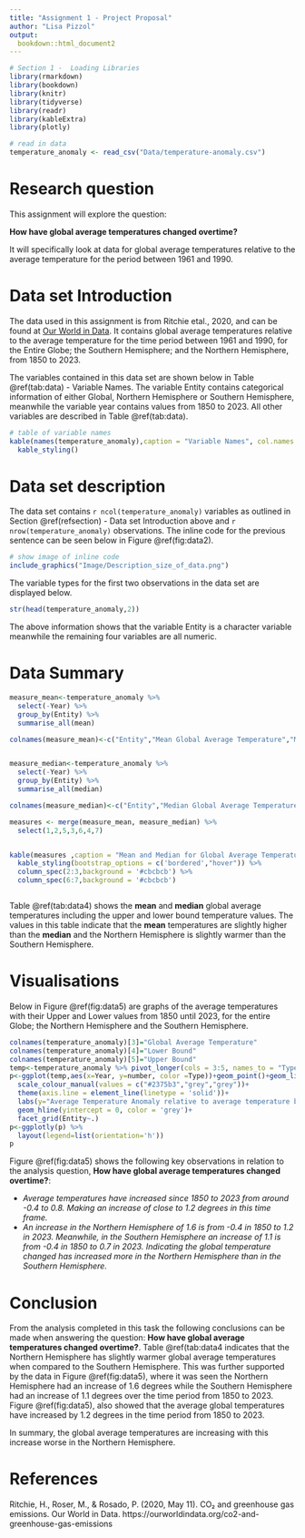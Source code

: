 ```yaml
---
title: "Assignment 1 - Project Proposal"
author: "Lisa Pizzol"
output:
  bookdown::html_document2
---
```


```r
# Section 1 -  Loading Libraries
library(rmarkdown)
library(bookdown)
library(knitr)
library(tidyverse)
library(readr)
library(kableExtra)
library(plotly)

# read in data 
temperature_anomaly <- read_csv("Data/temperature-anomaly.csv")

```


# Research question 
This assignment will explore the question: 

<div align = 'center'>
**How have global average temperatures changed overtime?** </div>

It will specifically look at data for global average temperatures relative to the average temperature for the period between 1961 and 1990. 

# Data set Introduction {#refsection}
The data used in this assignment is from Ritchie etal., 2020, and can be found at [Our World in Data](https://ourworldindata.org/co2-and-greenhouse-gas-emissions). It contains global average temperatures relative to the average temperature for the time period between 1961 and 1990, for the Entire Globe; the Southern Hemisphere; and the Northern Hemisphere, from 1850 to 2023. 

The variables contained in this data set are shown below in Table \@ref(tab:data) - Variable Names. The variable Entity contains categorical information of either Global, Northern Hemisphere or Southern Hemisphere, meanwhile the variable year contains values from 1850 to 2023. All other variables are described in Table \@ref(tab:data). 
```r
# table of variable names
kable(names(temperature_anomaly),caption = "Variable Names", col.names = 'Names') %>%
  kable_styling()
```

# Data set description
The data set contains `r ncol(temperature_anomaly)` variables as outlined in Section \@ref(refsection) - Data set Introduction above and `r nrow(temperature_anomaly)` observations.
The inline code for the previous sentence can be seen below in Figure \@ref(fig:data2).

```r
# show image of inline code
include_graphics("Image/Description_size_of_data.png")
```

The variable types for the first two observations in the data set are displayed below.

```r
str(head(temperature_anomaly,2))

```

The above information shows that the variable Entity is a character variable meanwhile the remaining four variables are all numeric. 

# Data Summary

```r
measure_mean<-temperature_anomaly %>%
  select(-Year) %>%
  group_by(Entity) %>%
  summarise_all(mean)

colnames(measure_mean)<-c("Entity","Mean Global Average Temperature","Mean Upper Bound Average Temperature", "Mean Lower Bound Average Temperature")


measure_median<-temperature_anomaly %>%
  select(-Year) %>%
  group_by(Entity) %>%
  summarise_all(median)

colnames(measure_median)<-c("Entity","Median Global Average Temperature","Median Upper Bound Average Temperature", "Median Lower Bound Average Temperature")

measures <- merge(measure_mean, measure_median) %>%
  select(1,2,5,3,6,4,7)


kable(measures ,caption = "Mean and Median for Global Average Temperatures including the Upper and Lower Bounds.") %>%
  kable_styling(bootstrap_options = c('bordered',"hover")) %>%
  column_spec(2:3,background = '#cbcbcb') %>%
  column_spec(6:7,background = '#cbcbcb') 



```
Table \@ref(tab:data4) shows the **mean** and **median** global average temperatures including the upper and lower bound temperature values. The values in this table indicate that the **mean** temperatures are slightly higher than the **median** and the Northern Hemisphere is slightly warmer than the Southern Hemisphere.  

# Visualisations
Below in Figure \@ref(fig:data5) are graphs of the average temperatures with their Upper and Lower values from 1850 until 2023, for the entire Globe; the Northern Hemisphere and the Southern Hemisphere.

```r
colnames(temperature_anomaly)[3]="Global Average Temperature"
colnames(temperature_anomaly)[4]="Lower Bound"
colnames(temperature_anomaly)[5]="Upper Bound"
temp<-temperature_anomaly %>% pivot_longer(cols = 3:5, names_to = "Type", values_to = "number")
p<-ggplot(temp,aes(x=Year, y=number, color =Type))+geom_point()+geom_line()+
  scale_colour_manual(values = c("#2375b3","grey","grey"))+
  theme(axis.line = element_line(linetype = 'solid'))+
  labs(y="Average Temperature Anomaly relative to average temperature between 1961 - 1990")+
  geom_hline(yintercept = 0, color = 'grey')+
  facet_grid(Entity~.)
p<-ggplotly(p) %>%
  layout(legend=list(orientation='h'))
p
```
Figure \@ref(fig:data5) shows the following key observations in relation to the analysis question, **How have global average temperatures changed overtime?**:

* *Average temperatures have increased since 1850 to 2023 from around -0.4 to 0.8. Making an increase of close to 1.2 degrees in this time frame.*
* *An increase in the Northern Hemisphere of 1.6 is from -0.4 in 1850 to 1.2 in 2023. Meanwhile, in the Southern Hemisphere an increase of 1.1 is from -0.4 in 1850 to 0.7 in 2023. Indicating the global temperature changed has increased more in the Northern Hemisphere than in the Southern Hemisphere.*


# Conclusion
From the analysis completed in this task the following conclusions can be made when answering the question: **How have global average temperatures changed overtime?**.
Table \@ref(tab:data4 indicates that the Northern Hemisphere has slightly warmer global average temperatures when compared to the Southern Hemisphere. This was further supported by the data in Figure \@ref(fig:data5), where it was seen the Northern Hemisphere had an increase of 1.6 degrees while the Southern Hemisphere had an increase of 1.1 degrees over the time period from 1850 to 2023. Figure \@ref(fig:data5), also showed that the average global temperatures have increased by 1.2 degrees in the time period from 1850 to 2023. 

In summary, the global average temperatures are increasing with this increase worse in the Northern Hemisphere. 


# References
Ritchie, H., Roser, M., &amp; Rosado, P. (2020, May 11). CO₂ and greenhouse gas emissions. Our World in Data. https://ourworldindata.org/co2-and-greenhouse-gas-emissions 

